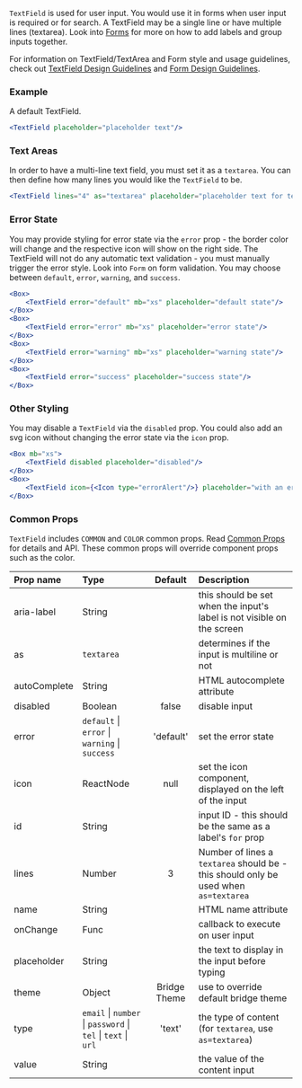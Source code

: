 


`TextField` is used for user input. You would use it in forms when user input is required or for search. A TextField may be a single line or have multiple lines (textarea). Look into [Forms](/components/forms) for more on how to add labels and group inputs together.

For information on TextField/TextArea and Form style and usage guidelines, check out [TextField Design Guidelines](/design/text-field) and [Form Design Guidelines](/design/forms).

### Example
A default TextField.
```jsx live
<TextField placeholder="placeholder text"/>
```

### Text Areas
In order to have a multi-line text field, you must set it as a `textarea`. You can then define how many lines you would like the `TextField` to be.
```jsx live
<TextField lines="4" as="textarea" placeholder="placeholder text for textarea"/>
```


### Error State
You may provide styling for error state via the `error` prop - the border color will change and the respective icon will show on the right side. The TextField will not do any automatic text validation - you must manually trigger the error style. Look into `Form` on form validation. You may choose between `default`, `error`, `warning`, and `success`.
```jsx live
<Box>
    <TextField error="default" mb="xs" placeholder="default state"/>
</Box>
<Box>
    <TextField error="error" mb="xs" placeholder="error state"/>
</Box>
<Box>
    <TextField error="warning" mb="xs" placeholder="warning state"/>
</Box>
<Box>
    <TextField error="success" placeholder="success state"/>
</Box>
```

### Other Styling
You may disable a `TextField` via the `disabled` prop. You could also add an svg icon without changing the error state via the `icon` prop.
```jsx live
<Box mb="xs">
    <TextField disabled placeholder="disabled"/>
</Box>
<Box>
    <TextField icon={<Icon type="errorAlert"/>} placeholder="with an error icon!"/>
</Box>
```

### Common Props

`TextField` includes `COMMON` and `COLOR` common props. Read [Common Props](/components/common-props) for details and API. These common props will override component props such as the color.

| Prop name    | Type                                                                              |   Default    | Description                                                                          |
| :----------- | :-------------------------------------------------------------------------------- | :----------: | :----------------------------------------------------------------------------------- |
| aria-label   | String                                                                            |              | this should be set when the input's label is not visible on the screen               |
| as           | `textarea`                                                                        |              | determines if the input is multiline or not                                          |
| autoComplete | String                                                                            |              | HTML autocomplete attribute                                                          |
| disabled     | Boolean                                                                           |    false     | disable input                                                                        |
| error        | `default` &#124; `error` &#124; `warning` &#124; `success`                        |  'default'   | set the error state                                                                  |
| icon         | ReactNode                                                                         |     null     | set the icon component, displayed on the left of the input                           |
| id           | String                                                                            |              | input ID - this should be the same as a label's `for` prop                           |
| lines        | Number                                                                            |      3       | Number of lines a `textarea` should be - this should only be used when `as=textarea` |
| name         | String                                                                            |              | HTML name attribute                                                                  |
| onChange     | Func                                                                              |              | callback to execute on user input                                                    |
| placeholder  | String                                                                            |              | the text to display in the input before typing                                       |
| theme        | Object                                                                            | Bridge Theme | use to override default bridge theme                                                 |
| type         | `email` &#124; `number` &#124; `password` &#124; `tel` &#124; `text` &#124; `url` |    'text'    | the type of content (for `textarea`, use `as=textarea`)                              |
| value        | String                                                                            |              | the value of the content input                                                       |
